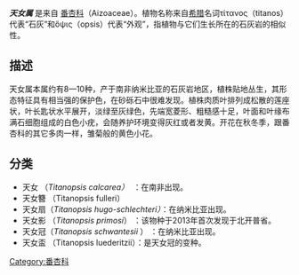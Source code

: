 {{Automatic taxobox
|image = Titanopsis calcarea.jpg
|image_caption = ''[[Titanopsis_calcarea|Titanopsis calcarea]]'' in cultivation
|display_parents = 2
|taxon = Titanopsis
|authority = ([[Marl.|Marl.]]) [[Schwant.|Schwant.]]
|subdivision_ranks = Species
|subdivision = See text
}}

'''''天女属''''' 是来自 [[番杏科|番杏科]]（Aizoaceae）。植物名称来自[[希腊语|希腊]]名词τίτανος（titanos）代表“石灰”和ὅψις（opsis）代表“外观”，指植物与它们生长所在的石灰岩的相似性。

== 描述 ==
天女属本属约有8—10种，产于南非纳米比亚的石灰岩地区，植株贴地丛生，其形态特征具有相当强的保护色，在砂砾石中很难发现。植株肉质叶排列成松散的莲座状，叶长匙状水平展开，淡绿至灰绿色，先端宽菱形、粗糙感十足，叶面和叶缘布满石细胞组成的白色小疣，会随养护环境变得灰红或者发黄。开花在秋冬季，跟番杏科的其它多肉一样，雏菊般的黄色小花。

== 分类 ==

* 天女 （''Titanopsis calcarea）''  ：在南非出现。 
* 天女簪 （Titanopsis fulleri）
* 天女扇（''Titanopsis hugo-schlechteri）''：在纳米比亚出现。 
* 天女影 （''Titanopsis primosi''） ：该物种于2013年首次发现于北开普省。 
* 天女冠（''Titanopsis schwantesii'' ） ：在纳米比亚出现。
* 天女盃 （Titanopsis luederitzii）：是天女冠的变种。
{{Taxonbar|from=Q138435}}

[[Category:番杏科|Category:番杏科]]


{{植物小作品}}